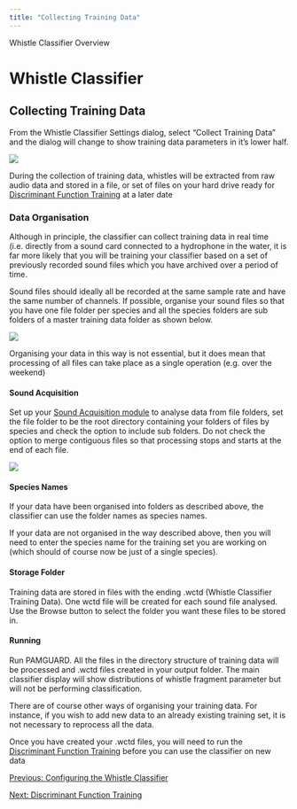 ```yaml
---
title: "Collecting Training Data"
---
```

 Whistle Classifier Overview  

Whistle Classifier
==================

Collecting Training Data
------------------------

From the Whistle Classifier Settings dialog, select "Collect Training Data" and the dialog will change to show training data parameters in it's lower half.

  

![](images/collectTrainingData.png)

  

During the collection of training data, whistles will be extracted from raw audio data and stored in a file, or set of files on your hard drive ready for [Discriminant Function Training](whistleClassifier_Training.html) at a later date

### Data Organisation

Although in principle, the classifier can collect training data in real time (i.e. directly from a sound card connected to a hydrophone in the water, it is far more likely that you will be training your classifier based on a set of previously recorded sound files which you have archived over a period of time.

Sound files should ideally all be recorded at the same sample rate and have the same number of channels. If possible, organise your sound files so that you have one file folder per species and all the species folders are sub folders of a master training data folder as shown below.

  

![](images/folderOrganise.png)

  

Organising your data in this way is not essential, but it does mean that processing of all files can take place as a single operation (e.g. over the weekend)

#### Sound Acquisition

Set up your [Sound Acquisition module](../../../sound_processing/AcquisitionHelp/docs/AcquisitionFileFolder.html) to analyse data from file folders, set the file folder to be the root directory containing your folders of files by species and check the option to include sub folders. Do not check the option to merge contiguous files so that processing stops and starts at the end of each file.

  

![](images/classifierAcquisition.png)

  

#### Species Names

If your data have been organised into folders as described above, the classifier can use the folder names as species names.

If your data are not organised in the way described above, then you will need to enter the species name for the training set you are working on (which should of course now be just of a single species).

#### Storage Folder

Training data are stored in files with the ending .wctd (Whistle Classifier Training Data). One wctd file will be created for each sound file analysed. Use the Browse button to select the folder you want these files to be stored in.

#### Running

Run PAMGUARD. All the files in the directory structure of training data will be processed and .wctd files created in your output folder. The main classifier display will show distributions of whistle fragment parameter but will not be performing classification.

There are of course other ways of organising your training data. For instance, if you wish to add new data to an already existing training set, it is not necessary to reprocess all the data.

Once you have created your .wctd files, you will need to run the [Discriminant Function Training](whistleClassifier_Training.html) before you can use the classifier on new data

  

[Previous: Configuring the Whistle Classifier](whistleClassifier_Configure.html)

[Next: Discriminant Function Training](whistleClassifier_Training.html)